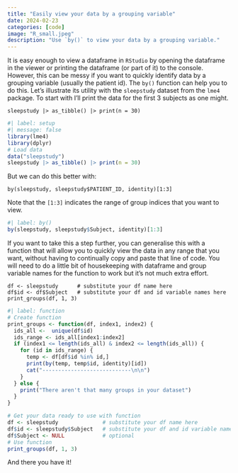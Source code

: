 ```yaml
---
title: "Easily view your data by a grouping variable"
date: 2024-02-23
categories: [code]
image: "R_small.jpeg"
description: "Use `by()` to view your data by a grouping variable."
---
```


It is easy enough to view a dataframe in `RStudio` by opening the dataframe in the viewer or printing the dataframe (or part of it) to the console. However, this can be messy if you want to quickly identify data by a grouping variable (usually the patient id). The `by()` function can help you to do this. Let's illustrate its utility with the `sleepstudy` dataset from the `lme4` package. To start with I'll print the data for the first 3 subjects as one might.

`sleepstudy |> as_tibble() |> print(n = 30)`

```r
#| label: setup
#| message: false
library(lme4)
library(dplyr)
# Load data
data("sleepstudy")
sleepstudy |> as_tibble() |> print(n = 30)
```

But we can do this better with:

`by(sleepstudy, sleepstudy$PATIENT_ID, identity)[1:3]`

Note that the `[1:3]` indicates the range of group indices that you want to view.

```r
#| label: by()
by(sleepstudy, sleepstudy$Subject, identity)[1:3]
```

If you want to take this a step further, you can generalise this with a function that will allow you to quickly view the data in any range that you want, without having to continually copy and paste that line of code. You will need to do a little bit of housekeeping with dataframe and group variable names for the function to work but it's not much extra effort.

`df <- sleepstudy      # substitute your df name here`\
`df$id <- df$Subject   # substitute your df and id variable names here`\
`print_groups(df, 1, 3)`

```r
#| label: function
# Create function
print_groups <- function(df, index1, index2) {
  ids_all <-  unique(df$id)
  ids_range <- ids_all[index1:index2]
  if (index1 <= length(ids_all) & index2 <= length(ids_all)) {
    for (id in ids_range) {
      temp <- df[df$id %in% id,]
      print(by(temp, temp$id, identity)[id])
      cat("----------------------------\n\n")
    }
  } else {
    print("There aren't that many groups in your dataset")
  }
}

# Get your data ready to use with function
df <- sleepstudy              # substitute your df name here
df$id <- sleepstudy$Subject   # substitute your df and id variable names here
df$Subject <- NULL            # optional
# Use function
print_groups(df, 1, 3)
```

And there you have it!

